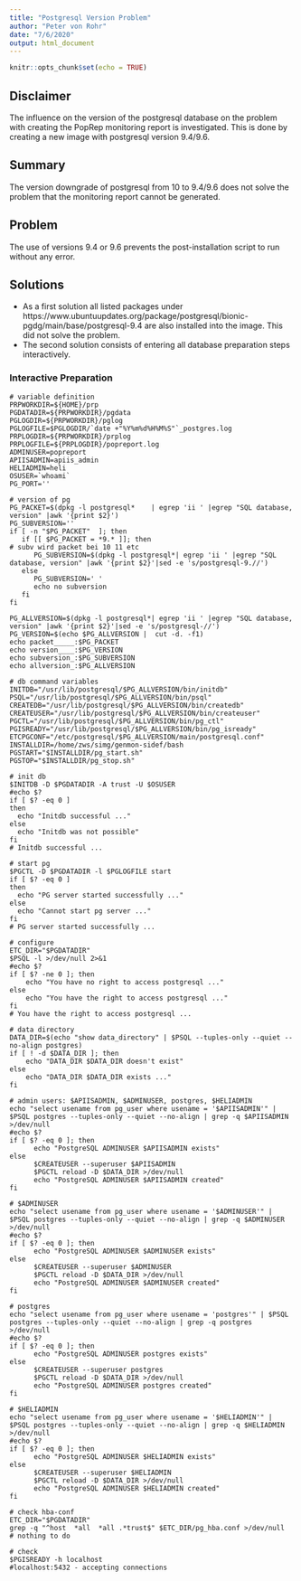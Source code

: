 ```yaml
---
title: "Postgresql Version Problem"
author: "Peter von Rohr"
date: "7/6/2020"
output: html_document
---
```


```r
knitr::opts_chunk$set(echo = TRUE)
```

## Disclaimer
The influence on the version of the postgresql database on the problem with creating the PopRep monitoring report is investigated. This is done by creating a new image with postgresql version 9.4/9.6. 


## Summary
The version downgrade of postgresql from 10 to 9.4/9.6 does not solve the problem that the monitoring report cannot be generated.



## Problem
The use of versions 9.4 or 9.6 prevents the post-installation script to run without any error. 


## Solutions

* As a first solution all listed packages under https://www.ubuntuupdates.org/package/postgresql/bionic-pgdg/main/base/postgresql-9.4 are also installed into the image. This did not solve the problem.
* The second solution consists of entering all database preparation steps interactively.


### Interactive Preparation

```
# variable definition
PRPWORKDIR=${HOME}/prp
PGDATADIR=${PRPWORKDIR}/pgdata
PGLOGDIR=${PRPWORKDIR}/pglog
PGLOGFILE=$PGLOGDIR/`date +"%Y%m%d%H%M%S"`_postgres.log
PRPLOGDIR=${PRPWORKDIR}/prplog
PRPLOGFILE=${PRPLOGDIR}/popreport.log
ADMINUSER=popreport
APIISADMIN=apiis_admin
HELIADMIN=heli
OSUSER=`whoami`
PG_PORT=''

# version of pg
PG_PACKET=$(dpkg -l postgresql*    | egrep 'ii ' |egrep "SQL database, version" |awk '{print $2}')
PG_SUBVERSION=''
if [ -n "$PG_PACKET"  ]; then
   if [[ $PG_PACKET = *9.* ]]; then
# subv wird packet bei 10 11 etc
      PG_SUBVERSION=$(dpkg -l postgresql*| egrep 'ii ' |egrep "SQL database, version" |awk '{print $2}'|sed -e 's/postgresql-9.//')
   else
      PG_SUBVERSION=' '
      echo no subversion
   fi
fi

PG_ALLVERSION=$(dpkg -l postgresql*| egrep 'ii ' |egrep "SQL database, version" |awk '{print $2}'|sed -e 's/postgresql-//')
PG_VERSION=$(echo $PG_ALLVERSION |  cut -d. -f1)
echo packet_____:$PG_PACKET
echo version____:$PG_VERSION
echo subversion_:$PG_SUBVERSION
echo allversion_:$PG_ALLVERSION

# db command variables
INITDB="/usr/lib/postgresql/$PG_ALLVERSION/bin/initdb"
PSQL="/usr/lib/postgresql/$PG_ALLVERSION/bin/psql"
CREATEDB="/usr/lib/postgresql/$PG_ALLVERSION/bin/createdb"
CREATEUSER="/usr/lib/postgresql/$PG_ALLVERSION/bin/createuser"
PGCTL="/usr/lib/postgresql/$PG_ALLVERSION/bin/pg_ctl"
PGISREADY="/usr/lib/postgresql/$PG_ALLVERSION/bin/pg_isready"
ETCPGCONF="/etc/postgresql/$PG_ALLVERSION/main/postgresql.conf"
INSTALLDIR=/home/zws/simg/genmon-sidef/bash
PGSTART="$INSTALLDIR/pg_start.sh"
PGSTOP="$INSTALLDIR/pg_stop.sh"

# init db
$INITDB -D $PGDATADIR -A trust -U $OSUSER
#echo $?
if [ $? -eq 0 ]
then
  echo "Initdb successful ..."
else
  echo "Initdb was not possible"
fi
# Initdb successful ...

# start pg
$PGCTL -D $PGDATADIR -l $PGLOGFILE start
if [ $? -eq 0 ]
then
  echo "PG server started successfully ..."
else
  echo "Cannot start pg server ..."
fi
# PG server started successfully ...

# configure
ETC_DIR="$PGDATADIR"
$PSQL -l >/dev/null 2>&1
#echo $?
if [ $? -ne 0 ]; then
    echo "You have no right to access postgresql ..."
else
    echo "You have the right to access postgresql ..."
fi
# You have the right to access postgresql ...

# data directory
DATA_DIR=$(echo "show data_directory" | $PSQL --tuples-only --quiet --no-align postgres)
if [ ! -d $DATA_DIR ]; then
    echo "DATA_DIR $DATA_DIR doesn't exist"
else
    echo "DATA_DIR $DATA_DIR exists ..."
fi

# admin users: $APIISADMIN, $ADMINUSER, postgres, $HELIADMIN
echo "select usename from pg_user where usename = '$APIISADMIN'" | $PSQL postgres --tuples-only --quiet --no-align | grep -q $APIISADMIN >/dev/null
#echo $?
if [ $? -eq 0 ]; then
      echo "PostgreSQL ADMINUSER $APIISADMIN exists"
else
      $CREATEUSER --superuser $APIISADMIN
      $PGCTL reload -D $DATA_DIR >/dev/null
      echo "PostgreSQL ADMINUSER $APIISADMIN created"
fi

# $ADMINUSER
echo "select usename from pg_user where usename = '$ADMINUSER'" | $PSQL postgres --tuples-only --quiet --no-align | grep -q $ADMINUSER >/dev/null
#echo $?
if [ $? -eq 0 ]; then
      echo "PostgreSQL ADMINUSER $ADMINUSER exists"
else
      $CREATEUSER --superuser $ADMINUSER
      $PGCTL reload -D $DATA_DIR >/dev/null
      echo "PostgreSQL ADMINUSER $ADMINUSER created"
fi

# postgres
echo "select usename from pg_user where usename = 'postgres'" | $PSQL postgres --tuples-only --quiet --no-align | grep -q postgres >/dev/null
#echo $?
if [ $? -eq 0 ]; then
      echo "PostgreSQL ADMINUSER postgres exists"
else
      $CREATEUSER --superuser postgres
      $PGCTL reload -D $DATA_DIR >/dev/null
      echo "PostgreSQL ADMINUSER postgres created"
fi

# $HELIADMIN
echo "select usename from pg_user where usename = '$HELIADMIN'" | $PSQL postgres --tuples-only --quiet --no-align | grep -q $HELIADMIN >/dev/null
#echo $?
if [ $? -eq 0 ]; then
      echo "PostgreSQL ADMINUSER $HELIADMIN exists"
else
      $CREATEUSER --superuser $HELIADMIN
      $PGCTL reload -D $DATA_DIR >/dev/null
      echo "PostgreSQL ADMINUSER $HELIADMIN created"
fi

# check hba-conf
ETC_DIR="$PGDATADIR"
grep -q "^host  *all  *all .*trust$" $ETC_DIR/pg_hba.conf >/dev/null
# nothing to do

# check
$PGISREADY -h localhost 
#localhost:5432 - accepting connections

```



